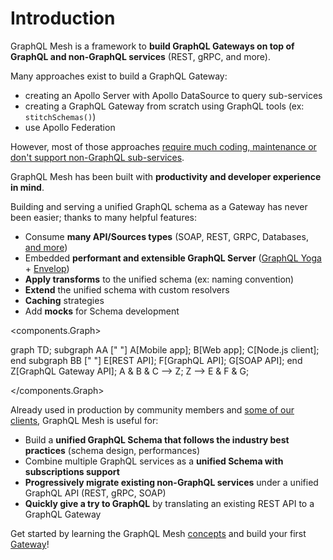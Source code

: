 # Introduction

GraphQL Mesh is a framework to **build GraphQL Gateways on top of GraphQL and non-GraphQL services** (REST, gRPC, and more).

Many approaches exist to build a GraphQL Gateway:

- creating an Apollo Server with Apollo DataSource to query sub-services
- creating a GraphQL Gateway from scratch using GraphQL tools (ex: `stitchSchemas()`)
- use Apollo Federation

However, most of those approaches [require much coding, maintenance or don't support non-GraphQL sub-services](/docs/getting-started/comparison).

GraphQL Mesh has been built with **productivity and developer experience in mind**.

Building and serving a unified GraphQL schema as a Gateway has never been easier; thanks to many helpful features:

- Consume **many API/Sources types** (SOAP, REST, GRPC, Databases, [and more](/docs/handlers/handlers-introduction))
- Embedded **performant and extensible GraphQL Server** ([GraphQL Yoga](https://graphql-yoga.com) + [Envelop](https://envelop.dev))
- **Apply transforms** to the unified schema (ex: naming convention)
- **Extend** the unified schema with custom resolvers
- **Caching** strategies
- Add **mocks** for Schema development

<components.Graph>

graph TD;
subgraph AA [" "]
A[Mobile app];
B[Web app];
C[Node.js client];
end
subgraph BB [" "]
E[REST API];
F[GraphQL API];
G[SOAP API];
end
Z[GraphQL Gateway API];
A & B & C --> Z;
Z --> E & F & G;

</components.Graph>

Already used in production by community members and [some of our clients](https://the-guild.dev/services), GraphQL Mesh is useful for:

- Build a **unified GraphQL Schema that follows the industry best practices** (schema design, performances)
- Combine multiple GraphQL services as a **unified Schema with subscriptions support**
- **Progressively migrate existing non-GraphQL services** under a unified GraphQL API (REST, gRPC, SOAP)
- **Quickly give a try to GraphQL** by translating an existing REST API to a GraphQL Gateway

Get started by learning the GraphQL Mesh [concepts](/docs/getting-started/overview) and build your first [Gateway](/docs/getting-started/your-first-mesh-gateway)!
